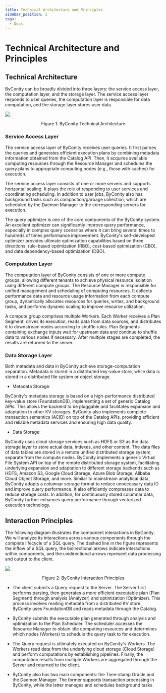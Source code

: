 ```yaml
---
title: Technical Architecture and Principles
sidebar_position: 2
tags:
  - Docs
---
```



# Technical Architecture and Principles

## Technical Architecture

ByConity can be broadly divided into three layers: the service access layer, the computation layer, and the storage layer. The service access layer responds to user queries, the computation layer is responsible for data computation, and the storage layer stores user data.

![](./assets/ByConity-technical-architecture.png)
<center>Figure 1: ByConity Technical Architecture</center>

### Service Access Layer

The service access layer of ByConity receives user queries. It first parses the queries and generates efficient execution plans by combining metadata information obtained from the Catalog API. Then, it acquires available computing resources through the Resource Manager and schedules the query plans to appropriate computing nodes (e.g., those with caches) for execution.

The service access layer consists of one or more servers and supports horizontal scaling. It plays the role of responding to user services and coordinating scheduling. In addition to user jobs, ByConity also has background tasks such as compaction/garbage collection, which are scheduled by the Daemon Manager to the corresponding servers for execution.

The query optimizer is one of the core components of the ByConity system. An excellent optimizer can significantly improve query performance, especially in complex query scenarios where it can bring several times to hundreds of times performance improvement. ByConity's self-developed optimizer provides ultimate optimization capabilities based on three directions: rule-based optimization (RBO), cost-based optimization (CBO), and data dependency-based optimization (DBO).

### Computation Layer

The computation layer of ByConity consists of one or more compute groups, allowing different tenants to achieve physical resource isolation using different compute groups. The Resource Manager is responsible for unified management and scheduling of computing resources. It collects performance data and resource usage information from each compute group, dynamically allocates resources for queries, writes, and background tasks, and performs dynamic scaling to improve resource utilization.

A compute group comprises multiple Workers. Each Worker receives a Plan Segment, drives its execution, reads data from data sources, and distributes it to downstream nodes according to shuffle rules. Plan Segments containing exchange inputs wait for upstream data and continue to shuffle data to various nodes if necessary. After multiple stages are completed, the results are returned to the server.

### Data Storage Layer

Both metadata and data in ByConity achieve storage-computation separation. Metadata is stored in a distributed key-value store, while data is stored in a distributed file system or object storage.

  - Metadata Storage:

  ByConity's metadata storage is based on a high-performance distributed key-value store (FoundationDB), implementing a set of generic Catalog APIs. This allows the backend to be pluggable and facilitates expansion and adaptation to other KV storages. ByConity also implements complete transaction semantics (ACID) on top of the Catalog APIs, providing efficient and reliable metadata services and ensuring high data quality.

  - Data Storage:

  ByConity uses cloud storage services such as HDFS or S3 as the data storage layer to store actual data, indexes, and other content. The data files of data tables are stored in a remote unified distributed storage system, separate from the compute nodes. ByConity implements a generic Virtual File System API on top of the remote distributed storage system, facilitating underlying expansion and adaptation to different storage backends such as HDFS, Amazon S3, Google Cloud Storage, Azure Blob Storage, Alibaba Cloud Object Storage, and more. Similar to mainstream analytical data, ByConity adopts a columnar storage format to reduce unnecessary data IO and improve query performance. It also efficiently compresses data to reduce storage costs. In addition, for continuously stored columnar data, ByConity further enhances query performance through vectorized execution technology.

## Interaction Principles

The following diagram illustrates the component interactions in ByConity. We will analyze its interactions across various components through the complete lifecycle of a SQL query. The dashed line in the figure represents the inflow of a SQL query, the bidirectional arrows indicate interactions within components, and the unidirectional arrows represent data processing and output to the client.

![](./assets/boxcnCarlKKAt0hSPtXFOpfmo7c.png)
<center>Figure 2: ByConity Interaction Principles</center>

- The client submits a Query request to the Server. The Server first performs parsing, then generates a more efficient executable plan (Plan Segment) through analysis (Analyzer) and optimization (Optimizer). This process involves reading metadata from a distributed KV store. ByConity uses FoundationDB and reads metadata through the Catalog.

- ByConity submits the executable plan generated through analysis and optimization to the Plan Scheduler. The scheduler accesses the Resource Manager to obtain idle computing resources and determines which nodes (Workers) to schedule the query task to for execution.

- The Query request is ultimately executed on ByConity's Workers. The Workers read data from the underlying cloud storage (Cloud Storage) and perform computations by establishing pipelines. Finally, the computation results from multiple Workers are aggregated through the Server and returned to the client.

- ByConity also has two main components: the Time-stamp Oracle and the Daemon Manager. The former supports transaction processing in ByConity, while the latter manages and schedules background tasks.